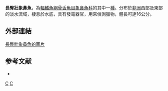 {{Speciesbox 
| taxon = Brienomyrus longianalis
| status = LC
| status_system = IUCN3.1
| authority = [[Boulenger|Boulenger]], 1901
| synonyms = *''Marcusenius longianalis,Boulenger, 1901''
}}

'''長臀壯象鼻魚'''，為[[輻鰭魚綱|輻鰭魚綱]][[骨舌魚目|骨舌魚目]][[象鼻魚科|象鼻魚科]]的其中一[[種|種]]。分布於[[非洲|非洲]]西部及東部的淡水流域，棲息於水底，具有發電器官，用來偵測獵物，體長可達16公分。

==外部連結==
[http://fishbase.org/Photos/ThumbnailsSummary.php?ID=5209 長臀壯象鼻魚的圖片]

==参考文献==
*{{FishBase_species|genus=Brienomyrus|species=longianalis|year=2011|month=12}}
{{Taxonbar}}

[[Category:1901年描述的鱼类|C]]
[[Category:壯象鼻魚屬|C]]